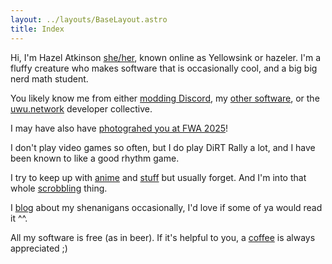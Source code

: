 ```yaml
---
layout: ../layouts/BaseLayout.astro
title: Index
---
```



<IndexTop />

Hi, I'm Hazel Atkinson
<a class="tag" href="https://en.pronouns.page/@yellowsink">she/her</a>,
known online as Yellowsink or hazeler. I'm a fluffy creature who makes software that is occasionally cool,
and a big big nerd math student.

You likely know me from either [modding Discord](https://github.com/uwu/shelter),
my [other software](https://github.com/yellowsink), or the [uwu.network](https://uwu.network) developer collective.

I may have also have [photograhed you at FWA 2025](https://furtrack.com/user/_hazeler/album-7281)!

I don't play video games so often, but I do play DiRT Rally a lot, and I have been known to like a good rhythm game.

I try to keep up with [anime](https://anilist.co/user/yellowsink) and [stuff](https://simkl.com/6441069)
but usually forget. And I'm into that whole [scrobbling](https://listenbrainz.org/user/yellowsink/) thing.

I [blog](https://uwu.network/~sink/blog) about my shenanigans occasionally, I'd love if some of ya would read it ^^.

All my software is free (as in beer).
If it's helpful to you, a [coffee](/pay) is always appreciated ;)

<Listenbrainz />
